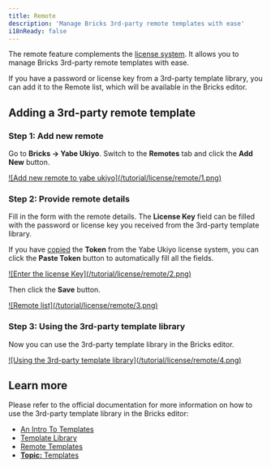 ```yaml
---
title: Remote
description: 'Manage Bricks 3rd-party remote templates with ease'
i18nReady: false
---
```


The remote feature complements the [license system](../license). It allows you to manage Bricks 3rd-party remote templates with ease.

If you have a password or license key from a 3rd-party template library, you can add it to the Remote list, which will be available in the Bricks editor.

## Adding a 3rd-party remote template

### Step 1: Add new remote

Go to **Bricks → Yabe Ukiyo**. Switch to the **Remotes** tab and click the **Add New** button.

<a data-fslightbox href="/tutorial/license/remote/1.png">
![Add new remote to yabe ukiyo](/tutorial/license/remote/1.png)
</a>

### Step 2: Provide remote details

Fill in the form with the remote details. The **License Key** field can be filled with the password or license key you received from the 3rd-party template library.

If you have [copied](../license/#:~:text=copy%20the%20token%20to%20your%20clipboard) the **Token** from the Yabe Ukiyo license system, you can click the **Paste Token** button to automatically fill all the fields.

<a data-fslightbox href="/tutorial/license/remote/2.png">
![Enter the license Key](/tutorial/license/remote/2.png)
</a>

Then click the **Save** button.

<a data-fslightbox href="/tutorial/license/remote/3.png">
![Remote list](/tutorial/license/remote/3.png)
</a>

### Step 3: Using the 3rd-party template library

Now you can use the 3rd-party template library in the Bricks editor.

<a data-fslightbox href="/tutorial/license/remote/4.png">
![Using the 3rd-party template library](/tutorial/license/remote/4.png)
</a>

## Learn more

Please refer to the official documentation for more information on how to use the 3rd-party template library in the Bricks editor:

- [An Intro To Templates](https://academy.bricksbuilder.io/article/an-intro-to-templates/)
- [Template Library](https://academy.bricksbuilder.io/article/template-library/)
- [Remote Templates](https://academy.bricksbuilder.io/article/remote-templates/)
- [**Topic:** Templates](https://academy.bricksbuilder.io/topic/templates/)
